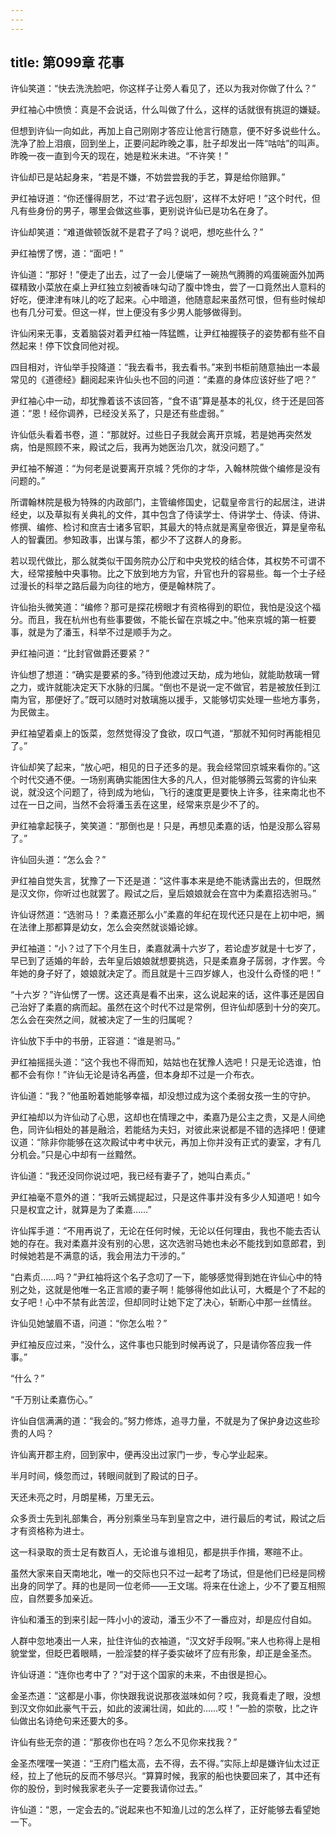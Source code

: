 ```yaml
---
---
---
```

title: 第099章 花事
---





许仙笑道：“快去洗洗脸吧，你这样子让旁人看见了，还以为我对你做了什么？”

尹红袖心中愤愤：真是不会说话，什么叫做了什么，这样的话就很有挑逗的嫌疑。

但想到许仙一向如此，再加上自己刚刚才答应让他言行随意，便不好多说些什么。洗净了脸上泪痕，回到坐上，正要问起昨晚之事，肚子却发出一阵“咕咕”的叫声。昨晚一夜一直到今天的现在，她是粒米未进。“不许笑！”

许仙却已是站起身来，“若是不嫌，不妨尝尝我的手艺，算是给你赔罪。”

尹红袖讶道：“你还懂得厨艺，不过‘君子远包厨’，这样不太好吧！”这个时代，但凡有些身份的男子，哪里会做这些事，更别说许仙已是功名在身了。

许仙却笑道：“难道做顿饭就不是君子了吗？说吧，想吃些什么？”

尹红袖愣了愣，道：“面吧！”

许仙道：“那好！”便走了出去，过了一会儿便端了一碗热气腾腾的鸡蛋碗面外加两碟精致小菜放在桌上尹红独立刻被香味勾动了腹中馋虫，尝了一口竟然出人意料的好吃，便津津有味儿的吃了起来。心中暗道，他随意起来虽然可恨，但有些时候却也有几分可爱。但这一样，世上便没有多少男人能够做得到。

许仙闲来无事，支着脑袋对着尹红袖一阵猛瞧，让尹红袖握筷子的姿势都有些不自然起来！停下饮食同他对视。

四目相对，许仙举手投降道：“我去看书，我去看书。”来到书柜前随意抽出一本最常见的《道德经》翻阅起来许仙头也不回的问道：“柔嘉的身体应该好些了吧？”

尹红袖心中一动，却犹豫着该不该回答，“食不语”算是基本的礼仪，终于还是回答道：“恩！经你调养，已经没关系了，只是还有些虚弱。”

许仙低头看着书卷，道：“那就好。过些日子我就会离开京城，若是她再突然发病，怕是照顾不来，殿试之后，我再为她医治几次，就没问题了。”

尹红袖不解道：“为何老是说要离开京城？凭你的才华，入翰林院做个编修是没有问题的。”

所谓翰林院是极为特殊的内政部门，主管编修国史，记载皇帝言行的起居注，进讲经史，以及草拟有关典礼的文件，其中包含了侍读学士、侍讲学士、侍读、侍讲、修撰、编修、检讨和庶吉士诸多官职，其最大的特点就是离皇帝很近，算是皇帝私人的智囊团。参知政事，出谋与策，都少不了这群人的身影。

若以现代做比，那么就类似干国务院办公厅和中央党校的结合体，其权势不可谓不大，经常接触中央事物。比之下放到地方为官，升官也升的容易些。每一个士子经过漫长的科举之路后最为向往的地方，便是翰林院了。

许仙抬头微笑道：“编修？那可是探花榜眼才有资格得到的职位，我怕是没这个福分。而且，我在杭州也有些事要做，不能长留在京城之中。”他来京城的第一桩要事，就是为了潘玉，科举不过是顺手为之。

尹红袖问道：“比封官做爵还要紧？”

许仙想了想道：“确实是要紧的多。”待到他渡过天劫，成为地仙，就能助敖璃一臂之力，或许就能决定天下水脉的归属。“倒也不是说一定不做官，若是被放任到江南为官，那便好了。”既可以随时对敖璃施以援手，又能够切实处理一些地方事务，为民做主。

尹红袖望着桌上的饭菜，忽然觉得没了食欲，叹口气道，“那就不知何时再能相见了。”

许仙却笑了起来，“放心吧，相见的日子还多的是。我会经常回京城来看你的。”这个时代交通不便。一场别离确实能困住大多的凡人，但对能够腾云驾雾的许仙来说，就没这个问题了，待到成为地仙，飞行的速度更是要快上许多，往来南北也不过在一日之间，当然不会将潘玉丢在这里，经常来京是少不了的。

尹红袖拿起筷子，笑笑道：“那倒也是！只是，再想见柔嘉的话，怕是没那么容易了。”

许仙回头道：“怎么会？”

尹红袖自觉失言，犹豫了一下还是道：“这件事本来是绝不能诱露出去的，但既然是汉文你，你听过也就罢了。殿试之后，皇后娘娘就会在宫中为柔嘉招选驸马。”

许仙讶然道：“选驸马！？柔嘉还那么小”柔嘉的年纪在现代还只是在上初中吧，搁在法律上那都算是幼女，怎么会突然就谈婚论嫁。

尹红袖道：“小？过了下个月生日，柔嘉就满十六岁了，若论虚岁就是十七岁了，早已到了适婚的年龄，去年皇后娘娘就想要挑选，只是柔嘉身子孱弱，才作罢。今年她的身子好了，娘娘就决定了。而且就是十三四岁嫁人，也没什么奇怪的吧！”

“十六岁？”许仙愣了一愣。这还真是看不出来，这么说起来的话，这件事还是因自己治好了柔嘉的病而起。虽然在这个时代不过是常例，但许仙却感到十分的突兀。怎么会在突然之间，就被决定了一生的归属呢？

许仙放下手中的书册，正容道：“谁是驸马。”

尹红袖摇摇头道：“这个我也不得而知，姑姑也在犹豫人选吧！只是无论选谁，怕都不会有你！”许仙无论是诗名再盛，但本身却不过是一介布衣。

许仙道：“我？”他虽盼着她能够幸福，却没想过成为这个柔弱女孩一生的守护。

尹红袖却以为许仙动了心思，这却也在情理之中，柔嘉乃是公主之贵，又是人间绝色，同许仙相处的甚是融洽，若能结为夫妇，对彼此来说都是不错的选择吧！便建议道：“除非你能够在这次殿试中考中状元，再加上你并没有正式的妻室，才有几分机会。”只是心中却有一丝黯然。

许仙道：“我还没同你说过吧，我已经有妻子了，她叫白素贞。”

尹红袖毫不意外的道：“我听云嫣提起过，只是这件事并没有多少人知道吧！如今只是权宜之计，就算是为了柔嘉……”

许仙挥手道：“不用再说了，无论在任何时候，无论以任何理由，我也不能去否认她的存在。我对柔嘉并没有别的心思，这次选驸马她也未必不能找到如意郎君，到时候她若是不满意的话，我会用法力干涉的。”

“白素贞……吗？”尹红袖将这个名子念叨了一下，能够感觉得到她在许仙心中的特别之处，这就是他唯一名正言顺的妻子啊！能够得他如此认可，大概是个了不起的女子吧！心中不禁有此苦涩，但却同时让她下定了决心，斩断心中那一丝情丝。

许仙见她皱眉不语，问道：“你怎么啦？”

尹红袖反应过来，“没什么，这件事也只能到时候再说了，只是请你答应我一件事。”

“什么？”

“千万别让柔嘉伤心。”

许仙自信满满的道：“我会的。”努力修炼，追寻力量，不就是为了保护身边这些珍贵的人吗？

许仙离开郡主府，回到家中，便再没出过家门一步，专心学业起来。

半月时间，倏忽而过，转眼间就到了殿试的日子。

天还未亮之时，月朗星稀，万里无云。

众多贡士先到礼部集合，再分别乘坐马车到皇宫之中，进行最后的考试，殿试之后才有资格称为进士。

这一科录取的贡士足有数百人，无论谁与谁相见，都是拱手作揖，寒暄不止。

虽然大家来自天南地北，唯一的交际也只不过一起考了场试，但是他们已经是同榜出身的同学了。拜的也是同一位老师——王文瑞。将来在仕途上，少不了要互相照应，自然要多加亲近。

许仙和潘玉的到来引起一阵小小的波动，潘玉少不了一番应对，却是应付自如。

人群中忽地凑出一人来，扯住许仙的衣袖道，“汉文好手段啊。”来人也称得上是相貌堂堂，但眨巴着眼睛，一脸淫婪的样子委实破坏了应有形象，却正是金圣杰。

许仙讶道：“连你也考中了？”对于这个国家的未来，不由很是担心。

金圣杰道：“这都是小事，你快跟我说说那夜滋味如何？哎，我竟看走了眼，没想到汉文你如此豪气干云，如此的波澜壮阔，如此的……哎！”一脸的崇敬，比之许仙做出名诗绝句来还要大的多。

许仙有些无奈的道：“那夜你也在吗？怎么不见你来找我？”

金圣杰嘿嘿一笑道：“王府门槛太高，去不得，去不得。”实际上却是嫌许仙太过正经，拉上了他玩的反而不够尽兴。“算算时候，我家的船也快要回来了，其中还有你的股份，到时候我家老头子一定要我请你过去。”

许仙道：“恩，一定会去的。”说起来也不知渔儿过的怎么样了，正好能够去看望她一下。